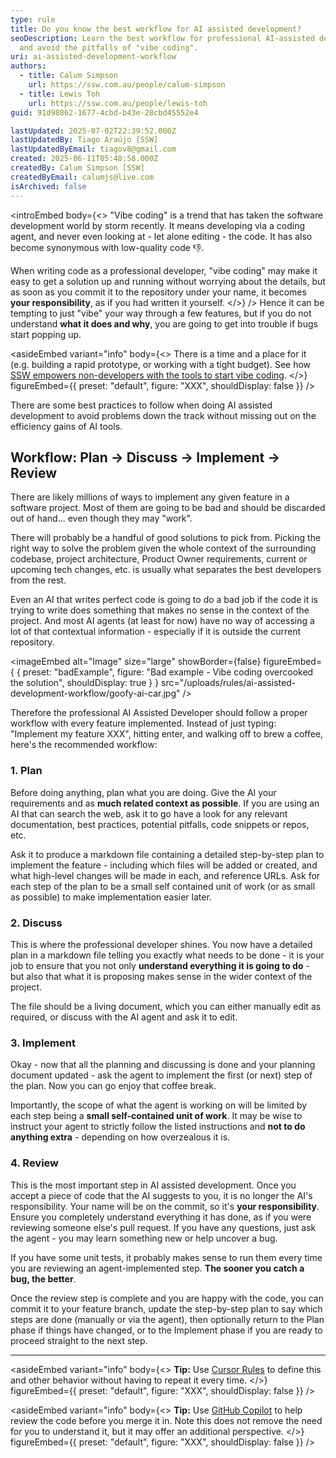 ```yaml
---
type: rule
title: Do you know the best workflow for AI assisted development?
seoDescription: Learn the best workflow for professional AI-assisted development
  and avoid the pitfalls of "vibe coding".
uri: ai-assisted-development-workflow
authors:
  - title: Calum Simpson
    url: https://ssw.com.au/people/calum-simpson
  - title: Lewis Toh
    url: https://ssw.com.au/people/lewis-toh
guid: 91d98862-1677-4cbd-b43e-28cbd45552e4

lastUpdated: 2025-07-02T22:39:52.000Z
lastUpdatedBy: Tiago Araújo [SSW]
lastUpdatedByEmail: tiagov8@gmail.com
created: 2025-06-11T05:48:58.000Z
createdBy: Calum Simpson [SSW]
createdByEmail: calumjs@live.com
isArchived: false
---
```


<introEmbed
  body={<>
"Vibe coding" is a trend that has taken the software development world by storm recently. It means developing via a coding agent, and never even looking at - let alone editing - the code. It has also become synonymous with low-quality code 👎.

When writing code as a professional developer, "vibe coding" may make it easy to get a solution up and running without worrying about the details, but as soon as you commit it to the repository under your name, it becomes **your responsibility**, as if you had written it yourself.
  </>}
/>
Hence it can be tempting to just "vibe" your way through a few features, but if you do not understand **what it does and why**, you are going to get into trouble if bugs start popping up.

<asideEmbed
  variant="info"
  body={<>
    There is a time and a place for it (e.g. building a rapid prototype, or working with a tight budget). See how [SSW empowers non-developers with the tools to start vibe coding](https://www.ssw.com.au/consulting/vibe-coding).
  </>}
  figureEmbed={{
    preset: "default",
    figure: "XXX",
    shouldDisplay: false
  }}
/>

There are some best practices to follow when doing AI assisted development to avoid problems down the track without missing out on the efficiency gains of AI tools.

<youtubeEmbed url="https://www.youtube.com/watch?v=-ke-TkGu9Ng" description="Video - AI Assisted Development for Enterprise | Calum Simpson | SSW Rules (13 min)" />

## Workflow: Plan → Discuss → Implement → Review

There are likely millions of ways to implement any given feature in a software project. Most of them are going to be bad and should be discarded out of hand... even though they may "work".

There will probably be a handful of good solutions to pick from. Picking the right way to solve the problem given the whole context of the surrounding codebase, project architecture, Product Owner requirements, current or upcoming tech changes, etc. is usually what separates the best developers from the rest.

Even an AI that writes perfect code is going to do a bad job if the code it is trying to write does something that makes no sense in the context of the project. And most AI agents (at least for now) have no way of accessing a lot of that contextual information - especially if it is outside the current repository.

<imageEmbed
  alt="Image"
  size="large"
  showBorder={false}
  figureEmbed={ {
    preset: "badExample",
    figure: "Bad example - Vibe coding overcooked the solution",
    shouldDisplay: true
  } }
  src="/uploads/rules/ai-assisted-development-workflow/goofy-ai-car.jpg"
/>

Therefore the professional AI Assisted Developer should follow a proper workflow with every feature implemented. Instead of just typing: "Implement my feature XXX", hitting enter, and walking off to brew a coffee, here's the recommended workflow:

### 1. Plan

Before doing anything, plan what you are doing. Give the AI your requirements and as **much related context as possible**. If you are using an AI that can search the web, ask it to go have a look for any relevant documentation, best practices, potential pitfalls, code snippets or repos, etc.

Ask it to produce a markdown file containing a detailed step-by-step plan to implement the feature - including which files will be added or created, and what high-level changes will be made in each, and reference URLs. Ask for each step of the plan to be a small self contained unit of work (or as small as possible) to make implementation easier later.

### 2. Discuss

This is where the professional developer shines. You now have a detailed plan in a markdown file telling you exactly what needs to be done - it is your job to ensure that you not only **understand everything it is going to do** - but also that what it is proposing makes sense in the wider context of the project.

The file should be a living document, which you can either manually edit as required, or discuss with the AI agent and ask it to edit.

### 3. Implement

Okay - now that all the planning and discussing is done and your planning document updated - ask the agent to implement the first (or next) step of the plan. Now you can go enjoy that coffee break.

Importantly, the scope of what the agent is working on will be limited by each step being a **small self-contained unit of work**. It may be wise to instruct your agent to strictly follow the listed instructions and **not to do anything extra** - depending on how overzealous it is.

### 4. Review

This is the most important step in AI assisted development. Once you accept a piece of code that the AI suggests to you, it is no longer the AI's responsibility. Your name will be on the commit, so it's **your responsibility**. Ensure you completely understand everything it has done, as if you were reviewing someone else's pull request. If you have any questions, just ask the agent - you may learn something new or help uncover a bug.

If you have some unit tests, it probably makes sense to run them every time you are reviewing an agent-implemented step. **The sooner you catch a bug, the better**.

Once the review step is complete and you are happy with the code, you can commit it to your feature branch, update the step-by-step plan to say which steps are done (manually or via the agent), then optionally return to the Plan phase if things have changed, or to the Implement phase if you are ready to proceed straight to the next step.

- - -

<asideEmbed
  variant="info"
  body={<>
    **Tip:** Use [Cursor Rules](https://docs.cursor.com/context/rules) to define this and other behavior without having to repeat it every time.
  </>}
  figureEmbed={{
    preset: "default",
    figure: "XXX",
    shouldDisplay: false
  }}
/>

<asideEmbed
  variant="info"
  body={<>
    **Tip:** Use [GitHub Copilot](https://docs.github.com/en/copilot/using-github-copilot/code-review/using-copilot-code-review) to help review the code before you merge it in. Note this does not remove the need for you to understand it, but it may offer an additional perspective.
  </>}
  figureEmbed={{
    preset: "default",
    figure: "XXX",
    shouldDisplay: false
  }}
/>

